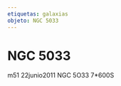 ```yaml
---
etiquetas: galaxias
objeto: NGC 5033
---
```


# NGC 5033

<Imagen
  src="registro/ngc-5033_20110622_1_ngc-5033-7-600s-10g-8-abril-2011pa2.jpg"
  fecha="20110622"
/>

m51 22junio2011 NGC 5O33 7*600S